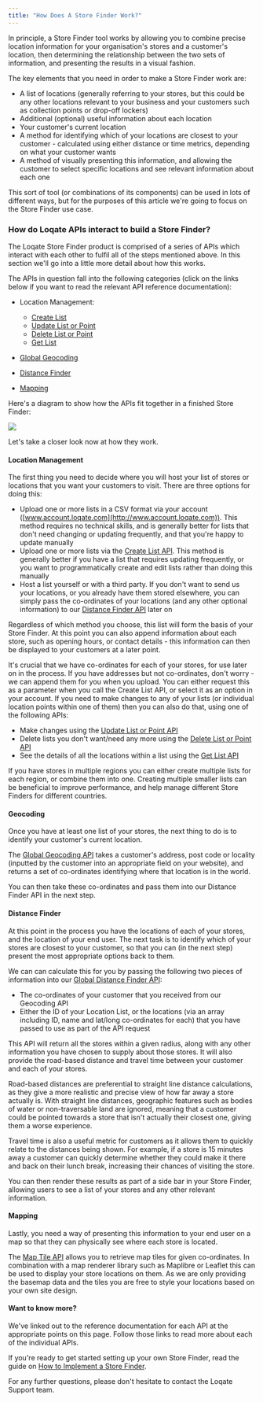 ```yaml
---
title: "How Does A Store Finder Work?"
---
```



In principle, a Store Finder tool works by allowing you to combine precise
location information for your organisation's stores and a customer's location,
then determining the relationship between the two sets of information, and
presenting the results in a visual fashion.

The key elements that you need in order to make a Store Finder work are:

- A list of locations (generally referring to your stores, but this could be any
  other locations relevant to your business and your customers such as
  collection points or drop-off lockers)
- Additional (optional) useful information about each location
- Your customer's current location
- A method for identifying which of your locations are closest to your
  customer - calculated using either distance or time metrics, depending on what
  your customer wants
- A method of visually presenting this information, and allowing the customer to
  select specific locations and see relevant information about each one

This sort of tool (or combinations of its components) can be used in lots of
different ways, but for the purposes of this article we're going to focus on the
Store Finder use case.

### How do Loqate APIs interact to build a Store Finder?

The Loqate Store Finder product is comprised of a series of APIs which interact
with each other to fulfil all of the steps mentioned above. In this section
we'll go into a little more detail about how this works.

The APIs in question fall into the following categories (click on the links
below if you want to read the relevant API reference documentation):

- Location Management:

  - [Create List](/apis/store-finder/location-management-create-list/ "Location Management Create List")
  - [Update List or Point](/apis/store-finder/location-management-update-list-or-point/ "Location Management Update List or Point")
  - [Delete List or Point](/apis/store-finder/location-management-delete-list-or-point/ "Location Management Delete List or Point")
  - [Get List](/apis/store-finder/location-management-get-list/ "Location Management Get List")

- [Global Geocoding](/apis/store-finder/global-geocoding/ "Global Geocoding")

- [Distance Finder](/apis/store-finder/global-distance-finder/ "Global Distance Finder")

- [Mapping](/apis/store-finder/map-tile-api/ "Map Tile API")

Here's a diagram to show how the APIs fit together in a finished Store Finder:

<Frame caption="Steps 1 - 4 for implementing a store finder">
  <img src="/images/84c6174e-store-finder-overview-diagram.jpg" />
</Frame>

Let's take a closer look now at how they work.

#### Location Management

The first thing you need to decide where you will host your list of stores or
locations that you want your customers to visit. There are three options for
doing this:

- Upload one or more lists in a CSV format via your account
  ([www.account.loqate.com](http://www.account.loqate.com)). This method
  requires no technical skills, and is generally better for lists that don't
  need changing or updating frequently, and that you're happy to update manually
- Upload one or more lists via the
  [Create List API](/apis/store-finder/location-management-create-list/ "Location Management Create List").
  This method is generally better if you have a list that requires updating
  frequently, or you want to programmatically create and edit lists rather than
  doing this manually
- Host a list yourself or with a third party. If you don't want to send us your
  locations, or you already have them stored elsewhere, you can simply pass the
  co-ordinates of your locations (and any other optional information) to our
  [Distance Finder API](/apis/store-finder/global-distance-finder/ "Global Distance Finder")
  later on

Regardless of which method you choose, this list will form the basis of your
Store Finder. At this point you can also append information about each store,
such as opening hours, or contact details - this information can then be
displayed to your customers at a later point.

<Warning>
  It's crucial that we have co-ordinates for each of your stores, for use later
  on in the process. If you have addresses but not co-ordinates, don't worry -
  we can append them for you when you upload. You can either request this as a
  parameter when you call the Create List API, or select it as an option in your
  account.
</Warning>
If you need to make changes to any of your lists (or individual location points
within one of them) then you can also do that, using one of the following APIs:

- Make changes using the
  [Update List or Point API](/apis/store-finder/location-management-update-list-or-point/ "Location Management Update List or Point")
- Delete lists you don't want/need any more using the
  [Delete List or Point API](/apis/store-finder/location-management-delete-list-or-point/ "Location Management Delete List or Point")
- See the details of all the locations within a list using the
  [Get List API](/apis/store-finder/location-management-get-list/ "Location Management Get List")

<CustomInfo image="/images/1020137f-support-customer.svg" imageSize="120px">
  If you have stores in multiple regions you can either create multiple lists
  for each region, or combine them into one. Creating multiple smaller lists can
  be beneficial to improve performance, and help manage different Store Finders
  for different countries.
</CustomInfo>

#### Geocoding

Once you have at least one list of your stores, the next thing to do is to
identify your customer's current location.

The
[Global Geocoding API](/apis/store-finder/global-geocoding/ "Global Geocoding")
takes a customer's address, post code or locality (inputted by the customer into
an appropriate field on your website), and returns a set of co-ordinates
identifying where that location is in the world.

You can then take these co-ordinates and pass them into our Distance Finder API
in the next step.

#### Distance Finder

At this point in the process you have the locations of each of your stores, and
the location of your end user. The next task is to identify which of your stores
are closest to your customer, so that you can (in the next step) present the
most appropriate options back to them.

We can can calculate this for you by passing the following two pieces of
information into our
[Global Distance Finder API](/apis/store-finder/global-distance-finder/ "Global Distance Finder"):

- The co-ordinates of your customer that you received from our Geocoding API
- Either the ID of your Location List, or the locations (via an array including
  ID, name and lat/long co-ordinates for each) that you have passed to use as
  part of the API request

This API will return all the stores within a given radius, along with any other
information you have chosen to supply about those stores. It will also provide
the road-based distance and travel time between your customer and each of your
stores.

Road-based distances are preferential to straight line distance calculations, as
they give a more realistic and precise view of how far away a store actually is.
With straight line distances, geographic features such as bodies of water or
non-traversable land are ignored, meaning that a customer could be pointed
towards a store that isn't actually their closest one, giving them a worse
experience.

Travel time is also a useful metric for customers as it allows them to quickly
relate to the distances being shown. For example, if a store is 15 minutes away
a customer can quickly determine whether they could make it there and back on
their lunch break, increasing their chances of visiting the store.

You can then render these results as part of a side bar in your Store Finder,
allowing users to see a list of your stores and any other relevant information.

#### Mapping

Lastly, you need a way of presenting this information to your end user on a map
so that they can physically see where each store is located.

The [Map Tile API](/apis/store-finder/map-tile-api/ "Map Tile API") allows you
to retrieve map tiles for given co-ordinates. In combination with a map renderer
library such as Maplibre or Leaflet this can be used to display your store
locations on them. As we are only providing the basemap data and the tiles you
are free to style your locations based on your own site design.

#### Want to know more?

We've linked out to the reference documentation for each API at the appropriate
points on this page. Follow those links to read more about each of the
individual APIs.

If you're ready to get started setting up your own Store Finder, read the guide
on
[How to Implement a Store Finder](/guides/store-finder/how-to-implement-a-store-finder).

For any further questions, please don't hesitate to contact the Loqate Support
team.
